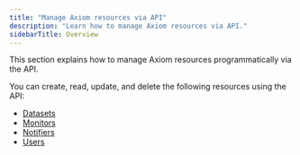 ```yaml
---
title: "Manage Axiom resources via API"
description: "Learn how to manage Axiom resources via API."
sidebarTitle: Overview
---
```


This section explains how to manage Axiom resources programmatically via the API.

You can create, read, update, and delete the following resources using the API:
- [Datasets](/restapi/manage-resources/manage-datasets)
- [Monitors](/restapi/manage-resources/manage-monitors)
- [Notifiers](/restapi/manage-resources/manage-notifiers)
- [Users](/restapi/manage-resources/manage-users)